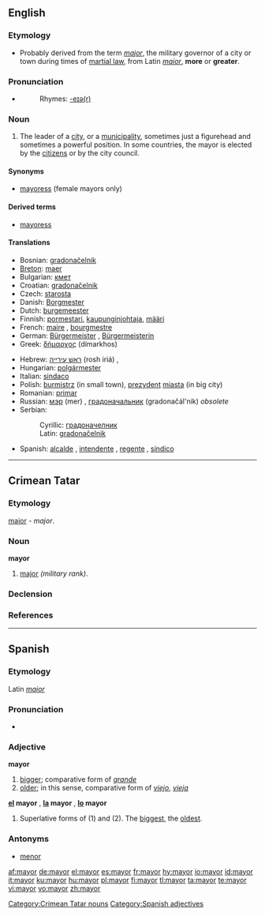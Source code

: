 ==English==

===Etymology===
*Probably derived from the term ''[[major]]'', the military governor of a city or town during times of [[martial law]], from Latin ''[[maior]]'', '''more''' or '''greater'''.

===Pronunciation===
*{{audio|en-us-mayor.ogg|Audio (US)}}
*:Rhymes: [[Rhymes:English:-eɪə(r)|-eɪə(r)]]

===Noun===
{{en-noun}}

#The leader of a [[city]], or a [[municipality]], sometimes just a figurehead and sometimes a powerful position.  In some countries, the mayor is elected by the [[citizen]]s or by the city council.

====Synonyms====
*[[mayoress]] (female mayors only)

====Derived terms====
*[[mayoress]]

====Translations====
{{trans-top|leader of a city}}
* Bosnian: [[gradonačelnik#Bosnian|gradonačelnik]] {{m}}
* [[Breton]]: [[maer]] {{m}}
* Bulgarian: [[кмет]] {{m}}
* Croatian: [[gradonačelnik#Croatian|gradonačelnik]] {{m}}
* Czech: [[starosta]] {{m}}
* Danish:  [[Borgmester]] {{g|Danish}}
* Dutch: [[burgemeester]] {{m}}
* Finnish: [[pormestari]], [[kaupunginjohtaja]], [[määri]]
* French: [[maire]] {{m}}, [[bourgmestre]] {{m}}
* German: [[Bürgermeister]] {{m}}, [[Bürgermeisterin]] {{f}}
* Greek: [[δήμαρχος]] (dímarkhos) {{m}}
{{trans-mid}}
* Hebrew: [[ראש עירייה]] (rosh iriá) {{m}}, {{he-translation|ראש עיר|rosh ir}} {{m}}
* Hungarian: [[polgármester]]
* Italian: [[sindaco]] {{m}}
* Polish: [[burmistrz]] {{m}} (in small town), [[prezydent]] [[miasta]] {{m}} (in big city)
* Romanian: [[primar]] {{m}}
* Russian: [[мэр]] (mer) {{m}}, [[градоначальник]] (gradonačál'nik) {{m}} ''obsolete''
* Serbian:
*: Cyrillic: [[градоначелник#Serbian|градоначелник]] {{m}}
*: Latin: [[gradonačelnik#Serbian|gradonačelnik]] {{m}}
* Spanish: [[alcalde]] {{m}}, [[intendente]] {{m}} {{italbrac|Argentina}}, [[regente]] {{m}} {{italbrac|Mexico City}}, [[síndico]] {{m}} {{italbrac|Dominican Republic}}
{{trans-bottom}}

----

==Crimean Tatar==
===Etymology===
{{L.|crh}} [[maior#Latin|maior]] - ''major''.
===Noun===
'''mayor'''
# [[major]]  ''(military rank)''.

===Declension===
{{crh-latin-noun|nıñ|ğa|nı|da|dan}}

===References===
{{R:Useinov-Mireev 2002}}

[[Category:Crimean Tatar nouns]]

----

==Spanish==

===Etymology===
Latin ''[[maior]]''

===Pronunciation===
*{{audio|Es-mayor-bo-La_Paz.ogg|Audio (Bolivia)}}

===Adjective===
'''mayor'''

# [[bigger]]; comparative form of ''[[grande]]''
# [[older]]; in this sense, comparative form of ''[[viejo]]'', ''[[vieja]]''

'''[[el]] mayor''' {{m}}, '''[[la]] mayor''' {{f}}, '''[[lo]] mayor''' {{n}}
# Superlative forms of (1) and (2).  The [[biggest]], the [[oldest]].

===Antonyms===
*[[menor]]

[[Category:Spanish adjectives]]

[[af:mayor]]
[[de:mayor]]
[[el:mayor]]
[[es:mayor]]
[[fr:mayor]]
[[hy:mayor]]
[[io:mayor]]
[[id:mayor]]
[[it:mayor]]
[[ku:mayor]]
[[hu:mayor]]
[[pl:mayor]]
[[fi:mayor]]
[[tl:mayor]]
[[ta:mayor]]
[[te:mayor]]
[[vi:mayor]]
[[vo:mayor]]
[[zh:mayor]]